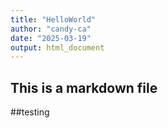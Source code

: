 ```yaml
---
title: "HelloWorld"
author: "candy-ca"
date: "2025-03-19"
output: html_document
---
```


## This is a markdown file
##testing 